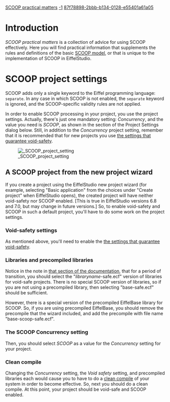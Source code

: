 [[Property:title|SCOOP practical matters]]
[[Property:weight|-1]]
[[Property:uuid|87f78898-2bbb-b134-0128-e55401a61a05]]
=Introduction=

''SCOOP practical matters'' is a collection of advice for using SCOOP effectively. Here you will find practical information that supplements the rules and definitions of the basic [[Concurrent Eiffel with SCOOP|SCOOP model]], or that is unique to the implementation of SCOOP in EiffelStudio.

=SCOOP project settings=

SCOOP adds only a single keyword to the Eiffel programming language: <code>separate</code>. In any case in which SCOOP is not enabled, the <code>separate</code> keyword is ignored, and the SCOOP-specific validity rules are not applied.

In order to enable SCOOP processing in your project, you use the project settings. Actually, there's just one mandatory setting: ''Concurrency'', and the value you need is ''SCOOP'', as shown in the section of the Project Settings dialog below. Still, in addition to the ''Concurrency'' project setting, remember that it is recommended that for new projects you use [[Creating a new void-safe project#Project settings for void-safe projects|the settings that guarantee void-safety]].



[[Image: SCOOP project setting]]



{{note|The ''Concurrency'' setting requires a [[Clean compile|clean compile]] to be done in order for a change of value to take effect. }}


==A SCOOP project from the new project wizard==

If you create a project using the EiffelStudio new project wizard (for example, selecting "Basic application" from the choices under "Create project" when EiffelStudio opens), the created project will have neither void-safety nor SCOOP enabled. [This is true in EiffelStudio versions 6.8 and 7.0, but may change in future versions.] So, to enable void-safety and SCOOP in such a default project, you'll have to do some work on the project settings.

===Void-safety settings===

As mentioned above, you'll need to enable the [[Creating a new void-safe project#Project settings for void-safe projects|the settings that guarantee void-safety]]. 

===Libraries and precompiled libraries===

Notice in the note in [[Creating a new void-safe project#Project settings for void-safe projects|that section of the documentation]], that for a period of transition, you should select the "''libraryname''-safe.ecf" version of libraries for void-safe projects. There is no special SCOOP version of libraries, so if you are not using a precompiled library, then selecting "base-safe.ecf" should be sufficient. 

However, there is a special version of the precompiled EiffelBase library for SCOOP. So, if you are using precompiled EiffelBase, you should remove the precompile that the wizard included, and add the precompile with file name "base-scoop-safe.ecf".


{{note|When you use a precompiled library, the ''Concurrency'' setting for that library trumps whatever ''Concurrency'' value you have set for the project. So, if you use the "base-safe.ecf" precompiled library, your project will not be SCOOP-enabled regardless of the setting of ''Concurrency'' in the Target. Likewise, using the "base-scoop-safe.ecf" precompiled library always produces a SCOOP-enabled project, even if the Target ''Concurrency'' setting is ''No concurrency''.}}


===The SCOOP Concurrency setting===

Then, you should select ''SCOOP'' as a value for the ''Concurrency'' setting for your project.

===Clean compile===

Changing the ''Concurrency'' setting, the ''Void safety'' setting, and precompiled libraries each would cause you to have to do a [[Clean compile|clean compile]] of your system in order to become effective. So, next you should do a clean compile. At this point, your project should be void-safe and SCOOP enabled.





